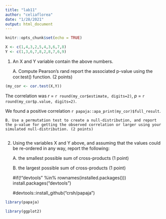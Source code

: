 ```yaml
---
title: "lab11"
author: "celiaflorea"
date: "1/28/2021"
output: html_document
---
```


```r
knitr::opts_chunk$set(echo = TRUE)
```

```r

X <- c(1,4,3,2,5,4,3,6,7,8)
Y <- c(1,3,6,7,8,2,8,7,6,9)

```

1. An X and Y variable contain the above numbers.

    A. Compute Pearson’s 𝑟and report the associated p-value using the cor.test() function. (2 points)


```r

(my_cor <- cor.test(X,Y))

```
The correlation was $r$ = `r round(my_cor$estimate, digits=2)`, $p$ = `r round(my_cor$p.value, digits=2)`.

We found a positive correlation `r papaja::apa_print(my_cor)$full_result`.


    B. Use a permutation test to create a null-distribution, and report the p-value for getting the observed correlation or larger using your simulated null-distribution. (2 points)

```r

```


2. Using the variables X and Y above, and assuming that the values could be re-ordered in any way, report the following:

    A. the smallest possible sum of cross-products (1 point)

    B. the largest possible sum of cross-products (1 point)
    
    
    #if(!"devtools" %in% rownames(installed.packages())) install.packages("devtools")

    #devtools::install_github("crsh/papaja")

```r

library(papaja)

library(ggplot2)


```

